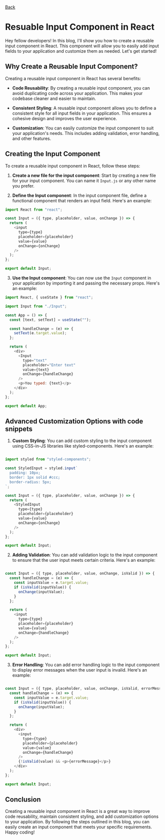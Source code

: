 [Back](/blog)

# Resuable Input Component in React

Hey fellow developers! In this blog, I'll show you how to create a reusable input component in React. This component will allow you to easily add input fields to your application and customize them as needed. Let's get started!

## Why Create a Reusable Input Component?

Creating a reusable input component in React has several benefits:

- **Code Reusability**: By creating a reusable input component, you can avoid duplicating code across your application. This makes your codebase cleaner and easier to maintain.

- **Consistent Styling**: A reusable input component allows you to define a consistent style for all input fields in your application. This ensures a cohesive design and improves the user experience.

- **Customization**: You can easily customize the input component to suit your application's needs. This includes adding validation, error handling, and other features.

## Creating the Input Component

To create a reusable input component in React, follow these steps:

1. **Create a new file for the input component**: Start by creating a new file for your input component. You can name it `Input.js` or any other name you prefer.

2. **Define the Input component**: In the input component file, define a functional component that renders an input field. Here's an example:

```javascript
import React from "react";

const Input = ({ type, placeholder, value, onChange }) => {
  return (
    <input
      type={type}
      placeholder={placeholder}
      value={value}
      onChange={onChange}
    />
  );
};

export default Input;
```

3. **Use the Input component**: You can now use the `Input` component in your application by importing it and passing the necessary props. Here's an example:

```javascript
import React, { useState } from "react";

import Input from "./Input";

const App = () => {
  const [text, setText] = useState("");

  const handleChange = (e) => {
    setText(e.target.value);
  };

  return (
    <div>
      <Input
        type="text"
        placeholder="Enter text"
        value={text}
        onChange={handleChange}
      />
      <p>You typed: {text}</p>
    </div>
  );
};

export default App;
```

## Advanced Customization Options with code snippets

1. **Custom Styling**: You can add custom styling to the input component using CSS-in-JS libraries like styled-components. Here's an example:

```javascript

import styled from "styled-components";

const StyledInput = styled.input`
  padding: 10px;
  border: 1px solid #ccc;
  border-radius: 5px;
`;

const Input = ({ type, placeholder, value, onChange }) => {
  return (
    <StyledInput
      type={type}
      placeholder={placeholder}
      value={value}
      onChange={onChange}
    />
  );
};

export default Input;
```

2. **Adding Validation**: You can add validation logic to the input component to ensure that the user input meets certain criteria. Here's an example:

```javascript

const Input = ({ type, placeholder, value, onChange, isValid }) => {
  const handleChange = (e) => {
    const inputValue = e.target.value;
    if (isValid(inputValue)) {
      onChange(inputValue);
    }
  };

  return (
    <input
      type={type}
      placeholder={placeholder}
      value={value}
      onChange={handleChange}
    />
  );
};

export default Input;
```

3. **Error Handling**: You can add error handling logic to the input component to display error messages when the user input is invalid. Here's an example:

```javascript

const Input = ({ type, placeholder, value, onChange, isValid, errorMessage }) => {
  const handleChange = (e) => {
    const inputValue = e.target.value;
    if (isValid(inputValue)) {
      onChange(inputValue);
    }
  };

  return (
    <div>
      <input
        type={type}
        placeholder={placeholder}
        value={value}
        onChange={handleChange}
      />
      {!isValid(value) && <p>{errorMessage}</p>}
    </div>
  );
};

export default Input;
```

## Conclusion

Creating a reusable input component in React is a great way to improve code reusability, maintain consistent styling, and add customization options to your application. By following the steps outlined in this blog, you can easily create an input component that meets your specific requirements. Happy coding!
